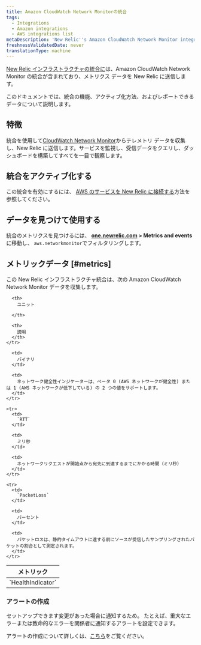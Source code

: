 ```yaml
---
title: Amazon CloudWatch Network Monitorの統合
tags:
  - Integrations
  - Amazon integrations
  - AWS integrations list
metaDescription: 'New Relic''s Amazon CloudWatch Network Monitor integration: what data it reports and how to enable it.'
freshnessValidatedDate: never
translationType: machine
---
```


[New Relic インフラストラクチャの統合に](/docs/infrastructure/integrations-getting-started/getting-started/introduction-infrastructure-integrations)は、Amazon CloudWatch Network Monitor の統合が含まれており、メトリクス データを New Relic に送信します。

このドキュメントでは、統合の機能、アクティブ化方法、およびレポートできるデータについて説明します。

## 特徴

統合を使用して[CloudWatch Network Monitor](https://docs.aws.amazon.com/AmazonCloudWatch/latest/monitoring/nw-monitor-create-console.html)からテレメトリ データを収集し、New Relic に送信します。サービスを監視し、受信データをクエリし、ダッシュボードを構築してすべてを一目で観察します。

## 統合をアクティブ化する

この統合を有効にするには、 [AWS のサービスを New Relic に接続する](/docs/infrastructure/amazon-integrations/connect/aws-metric-stream-setup/)方法を参照してください。

## データを見つけて使用する

統合のメトリクスを見つけるには、 **[one.newrelic.com](https://one.newrelic.com/all-capabilities) > Metrics and events** に移動し、 `aws.networkmonitor`でフィルタリングします。

## メトリックデータ [#metrics]

この New Relic インフラストラクチャ統合は、次の Amazon CloudWatch Network Monitor データを収集します。

<table>
  <thead>
    <tr>
      <th style={{ width: "220px" }}>
        メトリック
      </th>

      <th>
        ユニット  

      </th>

      <th>
        説明
      </th>
    </tr>
  </thead>

  <tbody>
    <tr>
      <td>
        `HealthIndicator`
      </td>

      <td>
        バイナリ
      </td>

      <td>
        ネットワーク健全性インジケーターは、ベータ 0 (AWS ネットワークが健全性) または 1 (AWS ネットワークが低下している) の 2 つの値をサポートします。
      </td>
    </tr>

    <tr>
      <td>
        `RTT`
      </td>

      <td>
        ミリ秒
      </td>

      <td>
        ネットワークリクエストが開始点から宛先に到達するまでにかかる時間（ミリ秒）
      </td>
    </tr>

    <tr>
      <td>
        `PacketLoss`
      </td>

      <td>
        パーセント
      </td>

      <td>
        パケットロスは、静的タイムアウトに達する前にソースが受信したサンプリングされたパケットの割合として測定されます。
      </td>
    </tr>
  </tbody>
</table>

### アラートの作成

セットアップできます<InlinePopover type="alerts"/>変更があった場合に通知するため。 たとえば、重大なエラーまたは致命的なエラーを関係者に通知するアラートを設定できます。

アラートの作成について詳しくは、[こちら](/docs/alerts-applied-intelligence/new-relic-alerts/learn-alerts/introduction-alerts/)をご覧ください。
